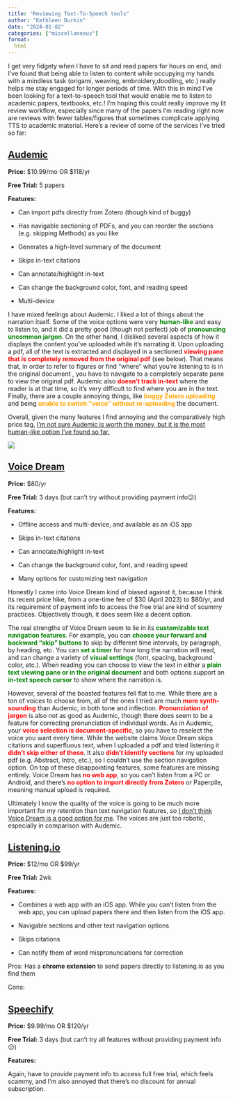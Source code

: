 ```yaml
---
title: "Reviewing Text-To-Speech tools"
author: "Kathleen Durkin"
date: "2024-01-02"
categories: ["miscellaneous"]
format:
  html
---
```


I get very fidgety when I have to sit and read papers for hours on end, and I've found that being able to listen to content while occupying my hands with a mindless task (origami, weaving, embroidery,doodling, etc.) really helps me stay engaged for longer periods of time. With this in mind I've been looking for a text-to-speech tool that would enable me to listen to academic papers, textbooks, etc.! I'm hoping this could really improve my lit review workflow, especially since many of the papers I'm reading right now are reviews with fewer tables/figures that sometimes complicate applying TTS to academic material. Here's a review of some of the services I've tried so far:

## [Audemic](https://www.audemic.io)

**Price:** \$10.99/mo OR \$118/yr

**Free Trial:** 5 papers

**Features:**

-   Can import pdfs directly from Zotero (though kind of buggy)

-   Has navigable sectioning of PDFs, and you can reorder the sections (e.g. skipping Methods) as you like

-   Generates a high-level summary of the document

-   Skips in-text citations

-   Can annotate/highlight in-text

-   Can change the background color, font, and reading speed

-   Multi-device

I have mixed feelings about Audemic. I liked a lot of things about the narration itself. Some of the voice options were very [**human-like**]{style="color:green;"} and easy to listen to, and it did a pretty good (though not perfect) job of [**pronouncing uncommon jargon**]{style="color:green;"}. On the other hand, I disliked several aspects of how it displays the content you've uploaded while it's narrating it. Upon uploading a pdf, all of the text is extracted and displayed in a sectioned [**viewing pane that is completely removed from the original pdf**]{style="color:red;"} (see below). That means that, in order to refer to figures or find "where" what you're listening to is in the original document , you have to navigate to a completely separate pane to view the original pdf. Audemic also [**doesn't track in-text**]{style="color:red;"} where the reader is at that time, so it's very difficult to find where you are in the text. Finally, there are a couple annoying things, like [**buggy Zotero uploading**]{style="color:orange;"} and being [**unable to switch "voice" without re-uploading**]{style="color:orange;"} the document.

Overall, given the many features I find annoying and the comparatively high price tag, [I'm not sure Audemic is worth the money, but it is the most human-like option I've found so far.]{.underline}

![](/images/Audemic.png)

## [Voice Dream](https://www.voicedream.com/)

**Price:** \$80/yr

**Free Trial:** 3 days (but can't try without providing payment info😑)

**Features:**

-   Offline access and multi-device, and available as an iOS app

-   Skips in-text citations

-   Can annotate/highlight in-text

-   Can change the background color, font, and reading speed

-   Many options for customizing text navigation

Honestly I came into Voice Dream kind of biased against it, because I think its recent price hike, from a one-time fee of \$30 (April 2023) to \$80/yr, and its requirement of payment info to access the free trial are kind of scummy practices. Objectively though, it does seem like a decent option.

The real strengths of Voice Dream seem to lie in its [**customizable text navigation features**]{style="color:green;"}. For example, you can [**choose your forward and backward "skip" buttons**]{style="color:green;"} to skip by different time intervals, by paragraph, by heading, etc. You can [**set a timer**]{style="color:green;"} for how long the narration will read, and can change a variety of [**visual settings**]{style="color:green;"} (font, spacing, background color, etc.). When reading you can choose to view the text in either a [**plain text viewing pane or in the original document**]{style="color:green;"} and both options support an [**in-text speech cursor**]{style="color:green;"} to show where the narration is.

However, several of the boasted features fell flat to me. While there are a ton of voices to choose from, all of the ones I tried are much [**more synth-sounding**]{style="color:red;"} than Audemic, in both tone and inflection. [**Pronunciation of jargon**]{style="color:red;"} is also not as good as Audemic, though there does seem to be a feature for correcting pronunciation of individual words. As in Audemic, your [**voice selection is document-specific**]{style="color:red;"}, so you have to reselect the voice you want every time. While the website claims Voice Dream skips citations and superfluous text, when I uploaded a pdf and tried listening it [**didn't skip either of these**]{style="color:red;"}. It also [**didn't identify sections**]{style="color:red;"} for my uploaded pdf (e.g. Abstract, Intro, etc.), so I couldn't use the section navigation option. On top of these disappointing features, some features are missing entirely. Voice Dream has [**no web app**]{style="color:red;"}, so you can't listen from a PC or Android, and there's [**no option to import directly from Zotero**]{style="color:red;"} or Paperpile, meaning manual upload is required.

Ultimately I know the quality of the voice is going to be much more important for my retention than text navigation features, so [I don't think Voice Dream is a good option for me]{.underline}. The voices are just too robotic, especially in comparison with Audemic.

## [Listening.io](https://www.listening.io/#built-for-papers)

**Price:** \$12/mo OR \$99/yr

**Free Trial:** 2wk

**Features:**

-   Combines a web app with an iOS app. While you can't listen from the web app, you can upload papers there and then listen from the iOS app.

-   Navigable sections and other text navigation options

-   Skips citations

-   Can notify them of word mispronunciations for correction

Pros: Has a **chrome extension** to send papers directly to listening.io as you find them

Cons:

## [Speechify](https://speechify.com/)

**Price:** \$9.99/mo OR \$120/yr

**Free Trial:** 3 days (but can't try all features without providing payment info😑)

**Features:**

Again, have to provide payment info to access full free trial, which feels scammy, and I'm also annoyed that there's no discount for annual subscription.
